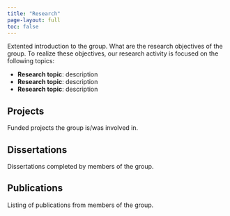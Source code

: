 ```yaml
---
title: "Research"
page-layout: full
toc: false
---
```


Extented introduction to the group.
What are the research objectives of the group.
To realize these objectives, our research activity is focused on the following topics:

-   **Research topic**: description
-   **Research topic**: description
-   **Research topic**: description

## Projects

Funded projects the group is/was involved in.

## Dissertations

Dissertations completed by members of the group.

## Publications

Listing of publications from members of the group.